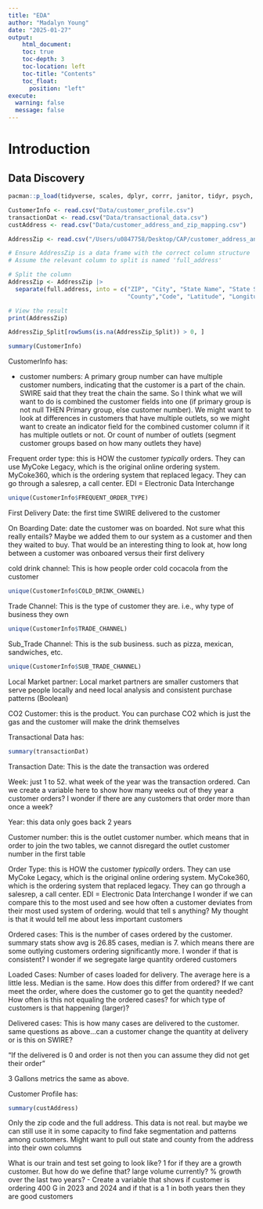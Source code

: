 ```yaml
---
title: "EDA"
author: "Madalyn Young"
date: "2025-01-27"
output:
    html_document:
    toc: true
    toc-depth: 3
    toc-location: left
    toc-title: "Contents"
    toc_float:
      position: "left"
execute:
  warning: false
  message: false
---
```


# Introduction


## Data Discovery

```r
pacman::p_load(tidyverse, scales, dplyr, corrr, janitor, tidyr, psych, readr)
```

```r
CustomerInfo <- read.csv("Data/customer_profile.csv")  
transactionDat <- read.csv("Data/transactional_data.csv")
custAddress <- read.csv("Data/customer_address_and_zip_mapping.csv")
```

```r
AddressZip <- read.csv("/Users/u0847758/Desktop/CAP/customer_address_and_zip_mapping.csv")

# Ensure AddressZip is a data frame with the correct column structure
# Assume the relevant column to split is named 'full_address'

# Split the column
AddressZip <- AddressZip |>
  separate(full.address, into = c("ZIP", "City", "State Name", "State Short", 
                                  "County","Code", "Latitude", "Longitude"), sep = ",")

# View the result
print(AddressZip)

AddressZip_Split[rowSums(is.na(AddressZip_Split)) > 0, ]

```


```r
summary(CustomerInfo)
```

CustomerInfo has:

- customer numbers: A primary group number can have multiple customer numbers, indicating that the customer is a part of the chain. SWIRE said that they treat the chain the same. So I think what we will want to do is combined the customer fields into one (if primary group is not null THEN Primary group, else customer number). We might want to look at differences in customers that have multiple outlets, so we might want to create an indicator field for the combined customer column if it has multiple outlets or not. Or count of number of outlets (segment customer groups based on how many outlets they have)


Frequent order type: this is HOW the customer *typically* orders. They can use MyCoke Legacy, which is the original online ordering system. MyCoke360, which is the ordering system that replaced legacy. They can go through a salesrep, a call center. EDI = Electronic Data Interchange

```r
unique(CustomerInfo$FREQUENT_ORDER_TYPE)
```

First Delivery Date: the first time SWIRE delivered to the customer

On Boarding Date:  date the customer was on boarded. Not sure what this really entails? Maybe we added them to our system as a customer and then they waited to buy. That would be an interesting thing to look at, how long between a customer was onboared versus their first delivery 

cold drink channel: This is how people order cold cocacola from the customer

```r
unique(CustomerInfo$COLD_DRINK_CHANNEL)
```

Trade Channel: This is the type of customer they are. i.e., why type of business they own

```r
unique(CustomerInfo$TRADE_CHANNEL)
```

Sub_Trade Channel: This is the sub business. such as pizza, mexican, sandwiches, etc.
```r
unique(CustomerInfo$SUB_TRADE_CHANNEL)
```

Local Market partner: Local market partners are smaller customers that serve people locally and need local analysis and consistent purchase patterns (Boolean)

CO2 Customer: this is the product. You can purchase CO2 which is just the gas and the customer will make the drink themselves


Transactional Data has:

```r
summary(transactionDat)
```

Transaction Date: This is the date the transaction was ordered

Week: just 1 to 52. what week of the year was the transaction ordered. Can we create a variable here to show how many weeks out of they year a customer orders? I wonder if there are any customers that order more than once a week?

Year: this data only goes back 2 years 

Customer number: this is the outlet customer number. which means that in order to join the two tables, we cannot disregard the outlet customer number in the first table

Order Type: this is HOW the customer *typically* orders. They can use MyCoke Legacy, which is the original online ordering system. MyCoke360, which is the ordering system that replaced legacy. They can go through a salesrep, a call center. EDI = Electronic Data Interchange
I wonder if we can compare this to the most used and see how often a customer deviates from their most used system of ordering. would that tell s anything? My thought is that it would tell me about less important customers

Ordered cases: This is the number of cases ordered by the customer. summary stats show avg is 26.85 cases, median is 7. which means there are some outlying customers ordering significantly more. I wonder if that is consistent? I wonder if we segregate large quantity ordered customers

Loaded Cases: Number of cases loaded for delivery. The average here is a little less. Median is the same. How does this differ from ordered? If we cant meet the order, where does the customer go to get the quantity needed? How often is this not equaling the ordered cases? for which type of customers is that happening (larger)?

Delivered cases: This is how many cases are delivered to the customer. same questions as above...can a customer change the quantity at delivery or is this on SWIRE?

"If the delivered is 0 and order is not then you can assume they did not get their order" 

3 Gallons metrics the same as above.


Customer Profile has:

```r
summary(custAddress)
```

Only the zip code and the full address. This data is not real. but maybe we can still use it in some capacity to find fake segmentation and patterns among customers. Might want to pull out state and county from the address into their own columns



What is our train and test set going to look like? 1 for if they are a growth customer. But how do we define that? large volume currently? % growth over the last two years?
- Create a variable that shows if customer is ordering 400 G in 2023 and 2024 and if that is a 1 in both years then they are good customers 